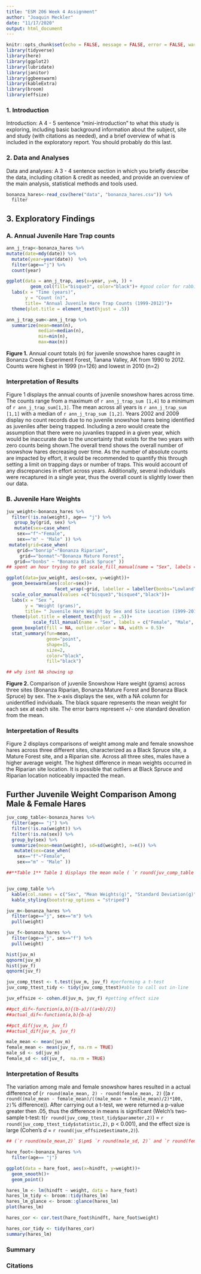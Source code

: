 ```yaml
---
title: "ESM 206 Week 4 Assignment"
author: "Joaquin Meckler"
date: "11/17/2020"
output: html_document
---
```


```r
knitr::opts_chunk$set(echo = FALSE, message = FALSE, error = FALSE, warning = FALSE)
library(tidyverse)
library(here)
library(ggplot2)
library(lubridate)
library(janitor)
library(ggbeeswarm)
library(kableExtra)
library(broom)
library(effsize)
```

### 1. Introduction
Introduction: A 4 - 5 sentence "mini-introduction" to what this study is exploring, including basic background information about the subject, site and study (with citations as needed), and a brief overview of what is included in the exploratory report. You should probably do this last.

### 2. Data and Analyses
Data and analyses: A 3 - 4 sentence section in which you briefly describe the data, including citation & credit as needed, and provide an overview of the main analysis, statistical methods and tools used.
```r
bonanza_hares<-read_csv(here("data", "bonanza_hares.csv")) %>% 
  filter
```

## 3. Exploratory Findings
### A. Annual Juvenile Hare Trap counts

```r
ann_j_trap<-bonanza_hares %>% 
mutate(date=mdy(date)) %>% 
  mutate(year=year(date))  %>% 
  filter(age=="j") %>% 
  count(year)

ggplot(data = ann_j_trap, aes(x=year, y=n, )) +
         geom_col(fill="bisque3", color="black")+ #good color for rabbit data
  labs(x = "Time (years)", 
       y = "Count (n)", 
       title= "Annual Juvenile Hare Trap Counts (1999-2012)")+
  theme(plot.title = element_text(hjust = .5))

ann_j_trap_sum<-ann_j_trap %>% 
  summarize(mean=mean(n),
            median=median(n),
            min=min(n),
            max=max(n))

```

**Figure 1.** Annual count totals (n) for juvenile snowshoe hares caught in Bonanza Creek Experiment Forest, Tanana Valley, AK from 1990 to 2012.  Counts were highest in 1999 (n=126) and lowest in 2010 (n=2)   

### Interpretation of Results 
Figure 1 displays the annual counts of juvenile snowshow hares across time. The counts range from a maximum of `r ann_j_trap_sum [1,4]` to a minimum of `r ann_j_trap_sum[1,3]`. The mean across all years is `r ann_j_trap_sum [1,1]` with a median of `r ann_j_trap_sum [1,2]`. Years 2002 and 2009 display no count records due to no juvenile snowshoe hares being identified as juveniles after being trapped. Including a zero would create the assumption that there were no juvanlies trapped in a given year, which would be inaccurate due to the uncertainty that exists for the two years with zero counts being shown.The overall trend shows the overall number of snowshow hares decreasing over time. As the number of absolute counts are impacted by effort, it would be recommended to quantify this through setting a limit on trapping days or number of traps. This would account of any discrepancies in effort across years. Additionally, several individuals were recaptured in a single year, thus the overall count is slightly lower then our data. 




### B. Juvenile Hare Weights

```r
juv_weight<-bonanza_hares %>% 
  filter(!is.na(weight), age== "j") %>% 
   group_by(grid, sex) %>% 
   mutate(sex=case_when(
    sex=="f"~"Female",
    sex=="m" ~ "Male" )) %>% 
 mutate(grid=case_when(
    grid=="bonrip"~"Bonanza Riparian",
     grid=="bonmat"~"Bonanza Mature Forest",
   grid=="bonbs" ~ "Bonanza Black Spruce" ))
## spent an hour trying to get scale_fill_manual(name = "Sex", labels = c("Female", "Male", "NA")) to work but no luck. settled on doing this. 

```


```r
ggplot(data=juv_weight, aes(x=sex, y=weight))+
  geom_beeswarm(aes(color=sex))+
                  facet_wrap(~grid, labeller = labeller(bonbs="Lowland", bonmat= "Mature", bonrip="Riparian"))+
  scale_color_manual(values =c("bisque3","bisque4","black"))+
  labs(x = "Sex ", 
       y = "Weight (grams)", 
       title= " Juvenile Hare Weight by Sex and Site Location (1999-2012)")+
  theme(plot.title = element_text(hjust = .5))+
          scale_fill_manual(name = "Sex", labels = c("Female", "Male", "NA"))+
  geom_boxplot(fill = NA, outlier.color = NA, width = 0.5)+
  stat_summary(fun=mean, 
               geom="point", 
               shape=15, 
               size=2, 
               color="black", 
               fill="black")

## why isnt NA showing up
```

**Figure 2. ** Comparison of juvenile Snowshow Hare weight (grams) across three sites (Bonanza Riparian, Bonanza Mature Forest and Bonanza Black Spruce) by sex. The x-axis displays the sex, with a NA column for unidentified indviduals. The black square represents the mean weight for each sex at each site. The error barrs represent +/- one standard devation from the mean.   

### Interpretation of Results 
Figure 2 displays comparisons of weight among male and female snowshoe hares across three different sites, characterized as a Black Spruce site, a Mature Forest site, and a Riparian site.  Across all three sites, males have a higher average weight. The highest difference in mean weights occurred in the Riparian site location. It is possible that outliers at Black Spruce and Riparian location noticeably impacted the mean. 


## Further Juvenile Weight Comparison Among Male & Female Hares
```r
juv_comp_table<-bonanza_hares %>% 
  filter(age== "j") %>% 
  filter(!is.na(weight)) %>% 
  filter(!is.na(sex)) %>% 
  group_by(sex) %>% 
  summarize(mean=mean(weight), sd=sd(weight), n=n()) %>% 
   mutate(sex=case_when(
    sex=="f"~"Female",
    sex=="m" ~ "Male" ))
```


```r

##**Table 1** Table 1 displays the mean male ( `r round(juv_comp_table [2,2],2)` $\pm$ `r round(juv_comp_table [2,3]`,2) and female ( `r round(juv_comp_table [2,1],2)`$\pm$ `r round(juv_comp_table [1,3]`,2) weight +/- the standard deviation. The population total was `r round(juv_comp_table [2,4],2)` and `r round(juv_comp_table [1,4],2)` for males and females, respectively. 


juv_comp_table %>% 
  kable(col.names = c("Sex", "Mean Weights(g)", "Standard Deviation(g)", "Sample Size")) %>% 
  kable_styling(bootstrap_options = "striped")
```

```r

juv_m<-bonanza_hares %>% 
  filter(age=="j", sex=="m") %>% 
  pull(weight)

juv_f<-bonanza_hares %>% 
  filter(age=="j", sex=="f") %>% 
  pull(weight)

hist(juv_m)
qqnorm(juv_m)
hist(juv_f)
qqnorm(juv_f)

juv_comp_ttest <- t.test(juv_m, juv_f) #performing a t-test
juv_comp_ttest_tidy <- tidy(juv_comp_ttest)#able to call out in-line

juv_effsize <- cohen.d(juv_m, juv_f) #getting effect size

##pct_dif<-function(a,b){(b-a)/((a+b)/2)}
##actual_dif<-function(a,b){b-a}

##pct_dif(juv_m, juv_f)
##actual_dif(juv_m, juv_f)

male_mean <- mean(juv_m)
female_mean <- mean(juv_f, na.rm = TRUE)
male_sd <- sd(juv_m)
female_sd <- sd(juv_f,  na.rm = TRUE)

```
### Interpretation of Results 

The variation among male and female snowshow hares resulted in a actual difference of (`r round(male_mean, 2) - round(female_mean, 2)` ((a `r round((male_mean - female_mean)/((male_mean + female_mean)/2)*100, 2)`% difference)). 
After carrying out a t-test, we were returned a p-value greater then .05, thus the difference in means is significant (Welch's two-sample t-test: t(`r round(juv_comp_ttest_tidy$parameter,2)`) = `r round(juv_comp_ttest_tidy$statistic,2)`, p < 0.001), and the effect size is large (Cohen's *d* = `r round(juv_effsize$estimate,2)`).



```r
## (`r round(male_mean,2)` $\pm$ `r round(male_sd, 2)` and `r round(female_mean,2)` $\pm$ `r round(female_sd, 2)` mm, respectively; mean $\pm$ 1 standard deviation). While the absolute difference in means is `r round(male_mean, 2) - round(female_mean, 2)` mm (a `r round((male_mean - female_mean)/((male_mean + female_mean)/2)*100, 2)`% difference), the difference in means is significant (Welch's two-sample t-test: t(`r round(gentoo_ttest_tidy$parameter,2)`) = `r round(gentoo_ttest_tidy$statistic,2)`, p < 0.001), and the effect size is large (Cohen's *d* = `r round(gentoo_effsize$estimate,2)`).
```

```r
hare_foot<-bonanza_hares %>% 
  filter(age== "j")

ggplot(data = hare_foot, aes(x=hindft, y=weight))+
  geom_smooth()+
  geom_point()
```
```r
hares_lm <- lm(hindft ~ weight, data = hare_foot)
hares_lm_tidy <- broom::tidy(hares_lm)
hares_lm_glance <- broom::glance(hares_lm)
plot(hares_lm)

hares_cor <- cor.test(hare_foot$hindft, hare_foot$weight)

hares_cor_tidy <- tidy(hares_cor)
summary(hares_lm)
```


### Summary

### Citations